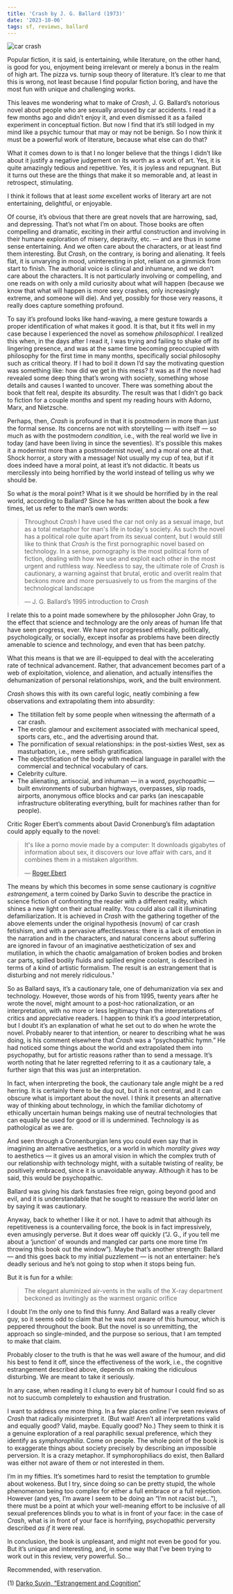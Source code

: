 ```yaml
---
title: 'Crash by J. G. Ballard (1973)'
date: '2023-10-06'
tags: sf, reviews, ballard
---
```


![car crash](/images/_crash.jpg "mainImageSmaller")
 
Popular fiction, it is said, is entertaining, while literature, on the other hand, is good for you, enjoyment being irrelevant or merely a bonus in the realm of high art. The pizza vs. turnip soup theory of literature. It’s clear to me that this is wrong, not least because I find popular fiction boring, and have the most fun with unique and challenging works.

This leaves me wondering what to make of _Crash_, J. G. Ballard’s notorious novel about people who are sexually aroused by car accidents. I read it a few months ago and didn’t enjoy it, and even dismissed it as a failed experiment in conceptual fiction. But now I find that it’s still lodged in my mind like a psychic tumour that may or may not be benign. So I now think it must be a powerful work of literature, because what else can do that?

What it comes down to is that I no longer believe that the things I didn’t like about it justify a negative judgement on its worth as a work of art. Yes, it is quite amazingly tedious and repetitive. Yes, it is joyless and repugnant. But it turns out these are the things that make it so memorable and, at least in retrospect, stimulating.

I think it follows that at least _some_ excellent works of literary art are not entertaining, delightful, or enjoyable.

Of course, it’s obvious that there are great novels that are harrowing, sad, and depressing. That’s not what I’m on about. Those books are often compelling and dramatic, exciting in their artful construction and involving in their humane exploration of misery, depravity, etc. — and are thus in some sense entertaining. And we often care about the characters, or at least find them interesting. But _Crash_, on the contrary, is boring and alienating. It feels flat, it is unvarying in mood, uninteresting in plot, reliant on a gimmick from start to finish. The authorial voice is clinical and inhumane, and we don’t care about the characters. It is not particularly involving or compelling, and one reads on with only a mild curiosity about what will happen (because we know that what will happen is more sexy crashes, only increasingly extreme, and someone will die). And yet, possibly for those very reasons, it really does capture something profound.

To say it’s profound looks like hand-waving, a mere gesture towards a proper identification of what makes it good. It is that, but it fits well in my case because I experienced the novel as somehow _philosophical_. I realized this when, in the days after I read it, I was trying and failing to shake off its lingering presence, and was at the same time becoming preoccupied with philosophy for the first time in many months, specifically social philosophy such as critical theory. If I had to boil it down I’d say the motivating question was something like: how did we get in this mess? It was as if the novel had revealed some deep thing that’s wrong with society, something whose details and causes I wanted to uncover. There was something about the book that felt real, despite its absurdity. The result was that I didn’t go back to fiction for a couple months and spent my reading hours with Adorno, Marx, and Nietzsche.

Perhaps, then, _Crash_ is profound in that it is postmodern in more than just the formal sense. Its concerns are not with storytelling — with itself — so much as with the postmodern _condition_, i.e., with the real world we live in today (and have been living in since the seventies). It's possible this makes it a modernist more than a postmodernist novel, and a moral one at that. Shock horror, a story with a message! Not usually my cup of tea, but if it does indeed have a moral point, at least it’s not didactic. It beats us mercilessly into being horrified by the world instead of telling us why we should be.

So what _is_ the moral point? What is it we should be horrified by in the real world, according to Ballard? Since he has written about the book a few times, let us refer to the man’s own words:

> Throughout _Crash_ I have used the car not only as a sexual image, but as a total metaphor for man's life in today's society. As such the novel has a political role quite apart from its sexual content, but I would still like to think that _Crash_ is the first pornographic novel based on technology. In a sense, pornography is the most political form of fiction, dealing with how we use and exploit each other in the most urgent and ruthless way. Needless to say, the ultimate role of _Crash_ is cautionary, a warning against that brutal, erotic and overlit realm that beckons more and more persuasively to us from the margins of the technological landscape
>
> — J. G. Ballard’s 1995 introduction to _Crash_

I relate this to a point made somewhere by the philosopher John Gray, to the effect that science and technology are the only areas of human life that have seen progress, ever. We have not progressed ethically, politically, psychologically, or socially, except insofar as problems have been directly amenable to science and technology, and even that has been patchy.

What this means is that we are ill-equipped to deal with the accelerating rate of technical advancement. Rather, that advancement becomes part of a web of exploitation, violence, and alienation, and actually intensifies the dehumanization of personal relationships, work, and the built environment.

_Crash_ shows this with its own careful logic, neatly combining a few observations and extrapolating them into absurdity:

* The titillation felt by some people when witnessing the aftermath of a car crash.
* The erotic glamour and excitement associated with mechanical speed, sports cars, etc., and the advertising around that.
* The pornification of sexual relationships: in the post-sixties West, sex as masturbation, i.e., mere selfish gratification.
* The objectification of the body with medical language in parallel with the commercial and technical vocabulary of cars.
* Celebrity culture.
* The alienating, antisocial, and inhuman — in a word, psychopathic — built environments of suburban highways, overpasses, slip roads, airports, anonymous office blocks and car parks (an inescapable infrastructure obliterating everything, built for machines rather than for people).

Critic Roger Ebert’s comments about David Cronenburg’s film adaptation could apply equally to the novel:

> It's like a porno movie made by a computer: It downloads gigabytes of information about sex, it discovers our love affair with cars, and it combines them in a mistaken algorithm.
>
> — [Roger Ebert](https://www.rogerebert.com/reviews/crash-1997)

The means by which this becomes in some sense cautionary is _cognitive estrangement_, a term coined by Darko Suvin to describe the practice in science fiction of confronting the reader with a different reality, which shines a new light on their actual reality. You could also call it illuminating defamiliarization. It is achieved in _Crash_ with the gathering together of the above elements under the original hypothesis (novum) of car crash fetishism, and with a pervasive affectlessness: there is a lack of emotion in the narration and in the characters, and natural concerns about suffering are ignored in favour of an imaginative aestheticization of sex and mutilation, in which the chaotic amalgamation of broken bodies and broken car parts, spilled bodily fluids and spilled engine coolant, is described in terms of a kind of artistic formalism. The result is an estrangement that is disturbing and not merely ridiculous.¹

So as Ballard says, it’s a cautionary tale, one of dehumanization via sex and technology. However, those words of his from 1995, twenty years after he wrote the novel, might amount to a post-hoc rationalization, or an interpretation, with no more or less legitimacy than the interpretations of critics and appreciative readers. I happen to think it’s a _good_ interpretation, but I doubt it’s an explanation of what he set out to do when he wrote the novel. Probably nearer to that intention, or nearer to describing what he was doing, is his comment elsewhere that _Crash_ was a “psychopathic hymn.” He had noticed some things about the world and extrapolated them into psychopathy, but for artistic reasons rather than to send a message. It’s worth noting that he later regretted referring to it as a cautionary tale, a further sign that this was just an interpretation.

In fact, when interpreting the book, the cautionary tale angle might be a red herring. It is certainly there to be dug out, but it is not central, and it can obscure what is important about the novel. I think it presents an alternative way of thinking about technology, in which the familiar dichotomy of ethically uncertain human beings making use of neutral technologies that can equally be used for good or ill is undermined. Technology is as pathological as we are.

And seen through a Cronenburgian lens you could even say that in imagining an alternative aesthetics, or a world in which _morality gives way_ to aesthetics — it gives us an amoral vision in which the complex truth of our relationship with technology might, with a suitable twisting of reality, be positively embraced, since it is unavoidable anyway. Although it has to be said, this would be psychopathic.

Ballard was giving his dark fanstasies free reign, going beyond good and evil, and it is understandable that he sought to reassure the world later on by saying it was cautionary.

Anyway, back to whether I like it or not. I have to admit that although its repetitiveness is a countervailing force, the book is in fact impressively, even amusingly perverse. But it does wear off quickly (“J. G., if you tell me about a ‘junction’ of wounds and mangled car parts one more time I’m throwing this book out the window”). Maybe that’s another strength: Ballard — and this goes back to my initial puzzlement — is not an entertainer: he’s deadly serious and he’s not going to stop when it stops being fun.

But it is fun for a while:

> The elegant aluminized air-vents in the walls of the X-ray department beckoned as invitingly as the warmest organic orifice

I doubt I’m the only one to find this funny. And Ballard was a really clever guy, so it seems odd to claim that he was not aware of this humour, which is peppered throughout the book. But the novel is so unremitting, the approach so single-minded, and the purpose so serious, that I am tempted to make that claim.

Probably closer to the truth is that he was well aware of the humour, and did his best to fend it off, since the effectiveness of the work, i.e., the cognitive estrangement described above, depends on making the ridiculous disturbing. We are meant to take it seriously.

In any case, when reading it I clung to every bit of humour I could find so as not to succumb completely to exhaustion and frustration.

I want to address one more thing. In a few places online I’ve seen reviews of _Crash_ that radically misinterpret it. (But wait! Aren’t all interpretations valid and equally good? Valid, maybe. Equally good? No.) They seem to think it is a genuine exploration of a real paraphilic sexual preference, which they identify as _symphorophilia_. Come on people. The whole point of the book is to exaggerate things about society precisely by describing an impossible perversion. It is a crazy metaphor. If symphorophiliacs do exist, then Ballard was either not aware of them or not interested in them.

I’m in my fifties. It’s sometimes hard to resist the temptation to grumble about wokeness. But I try, since doing so can be pretty stupid, the whole phenomenon being too complex for either a full embrace or a full rejection. However (and yes, I’m aware I seem to be doing an “I’m not racist but…”), there must be a point at which your well-meaning effort to be inclusive of all sexual preferences blinds you to what is in front of your face: in the case of _Crash_, what is in front of your face is horrifying, psychopathic perversity described _as if_ it were real.

In conclusion, the book is unpleasant, and might not even be good for you. But it’s unique and interesting, and, in some way that I’ve been trying to work out in this review, very powerful. So…

Recommended, with reservation.

(1) [Darko Suvin, “Estrangement and Cognition”](http://strangehorizons.com/non-fiction/articles/estrangement-and-cognition/)
